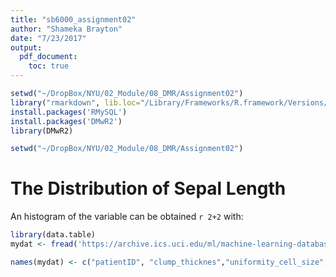 ```yaml
---
title: "sb6000_assignment02"
author: "Shameka Brayton"
date: "7/23/2017"
output:
  pdf_document:
    toc: true
---
```


```r

setwd("~/DropBox/NYU/02_Module/08_DMR/Assignment02")
library("rmarkdown", lib.loc="/Library/Frameworks/R.framework/Versions/3.3/Resources/library")
install.packages('RMySQL')
install.packages('DMwR2')
library(DMwR2)

```


```r
setwd("~/DropBox/NYU/02_Module/08_DMR/Assignment02")
```

# The Distribution of Sepal Length
An histogram of the variable
can be obtained `r 2+2` with:
```r
library(data.table)
mydat <- fread('https://archive.ics.uci.edu/ml/machine-learning-databases/breast-cancer-wisconsin/breast-cancer-wisconsin.data')

names(mydat) <- c("patientID", "clump_thicknes","uniformity_cell_size","uniformity_cell_shape","marginal_adhesion","single_eipthelial","bare_nuclei","bland_chromatin","normal_nucleoli","mitoses","class")

```

```r

```